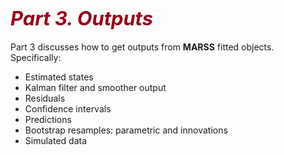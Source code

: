 # <i style="font-size: 110%; color:#990017;">Part 3. Outputs</i> {- #part3}

Part 3 discusses how to get outputs from **MARSS** fitted objects. Specifically:

- Estimated states
- Kalman filter and smoother output
- Residuals
- Confidence intervals
- Predictions
- Bootstrap resamples: parametric and innovations
- Simulated data